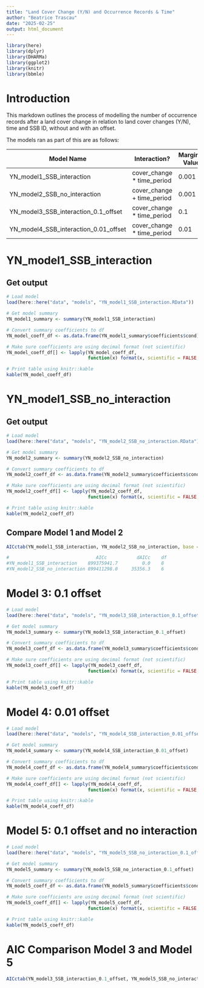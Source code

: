 ```yaml
---
title: "Land Cover Change (Y/N) and Occurrence Records & Time"
author: "Beatrice Trascau"
date: "2025-02-25"
output: html_document
---
```


```r
library(here)
library(dplyr)
library(DHARMa)
library(ggplot2)
library(knitr)
library(bbmle)
```

# Introduction

This markdown outlines the process of modelling the number of occurrence records after a land cover change in relation to land cover changes (Y/N), time and SSB ID, without and with an offset.

The models ran as part of this are as follows:

| Model Name                            | Interaction?                | Marginal Value |
|---------------------------------------|-----------------------------|----------------|
| YN_model1_SSB_interaction             | cover_change \* time_period | 0.001          |
| YN_model2_SSB_no_interaction          | cover_change + time_period  | 0.001          |
| YN_model3_SSB_interaction_0.1_offset  | cover_change \* time_period | 0.1            |
| YN_model4_SSB_interaction_0.01_offset | cover_change \* time_period | 0.01           |

# YN_model1_SSB_interaction

## Get output

```r

# Load model
load(here::here("data", "models", "YN_model1_SSB_interaction.RData"))

# Get model summary
YN_model1_summary <- summary(YN_model1_SSB_interaction)

# Convert summary coefficients to df
YN_model_coeff_df <- as.data.frame(YN_model1_summary$coefficients$cond)

# Make sure coefficients are using decimal format (not scientific)
YN_model_coeff_df[] <- lapply(YN_model_coeff_df, 
                              function(x) format(x, scientific = FALSE, digits = 5))

# Print table using knitr::kable
kable(YN_model_coeff_df)
```

# YN_model1_SSB_no_interaction

## Get output

```r

# Load model
load(here::here("data", "models", "YN_model2_SSB_no_interaction.RData"))

# Get model summary
YN_model2_summary <- summary(YN_model2_SSB_no_interaction)

# Convert summary coefficients to df
YN_model2_coeff_df <- as.data.frame(YN_model2_summary$coefficients$cond)

# Make sure coefficients are using decimal format (not scientific)
YN_model2_coeff_df[] <- lapply(YN_model2_coeff_df, 
                              function(x) format(x, scientific = FALSE, digits = 5))

# Print table using knitr::kable
kable(YN_model2_coeff_df)
```

## Compare Model 1 and Model 2

```r
AICctab(YN_model1_SSB_interaction, YN_model2_SSB_no_interaction, base = TRUE)

#                                AICc           dAICc    df
#YN_model1_SSB_interaction    899375941.7         0.0    8 
#YN_model2_SSB_no_interaction 899411298.0     35356.3    6 
```

# Model 3: 0.1 offset

```r

# Load model
load(here::here("data", "models", "YN_model3_SSB_interaction_0.1_offset.RData"))

# Get model summary
YN_model3_summary <- summary(YN_model3_SSB_interaction_0.1_offset)

# Convert summary coefficients to df
YN_model3_coeff_df <- as.data.frame(YN_model3_summary$coefficients$cond)

# Make sure coefficients are using decimal format (not scientific)
YN_model3_coeff_df[] <- lapply(YN_model3_coeff_df, 
                              function(x) format(x, scientific = FALSE, digits = 5))

# Print table using knitr::kable
kable(YN_model3_coeff_df)
```

# Model 4: 0.01 offset

```r

# Load model
load(here::here("data", "models", "YN_model4_SSB_interaction_0.01_offset.RData"))

# Get model summary
YN_model4_summary <- summary(YN_model4_SSB_interaction_0.01_offset)

# Convert summary coefficients to df
YN_model4_coeff_df <- as.data.frame(YN_model4_summary$coefficients$cond)

# Make sure coefficients are using decimal format (not scientific)
YN_model4_coeff_df[] <- lapply(YN_model4_coeff_df, 
                              function(x) format(x, scientific = FALSE, digits = 5))

# Print table using knitr::kable
kable(YN_model4_coeff_df)
```

# Model 5: 0.1 offset and no interaction

```r

# Load model
load(here::here("data", "models", "YN_model5_SSB_no_interaction_0.1_offset.RData"))

# Get model summary
YN_model5_summary <- summary(YN_model5_SSB_no_interaction_0.1_offset)

# Convert summary coefficients to df
YN_model5_coeff_df <- as.data.frame(YN_model5_summary$coefficients$cond)

# Make sure coefficients are using decimal format (not scientific)
YN_model5_coeff_df[] <- lapply(YN_model5_coeff_df, 
                              function(x) format(x, scientific = FALSE, digits = 5))

# Print table using knitr::kable
kable(YN_model5_coeff_df)
```

# AIC Comparison Model 3 and Model 5

```r
AICctab(YN_model3_SSB_interaction_0.1_offset, YN_model5_SSB_no_interaction_0.1_offset, base = TRUE)
```
